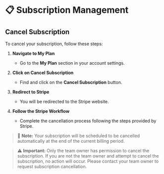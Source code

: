 # 📋 Subscription Management

## Cancel Subscription

To cancel your subscription, follow these steps:

1. **Navigate to My Plan**
   - Go to the **My Plan** section in your account settings.

2. **Click on Cancel Subscription**
   - Find and click on the **Cancel Subscription** button.

3. **Redirect to Stripe**
   - You will be redirected to the Stripe website.

4. **Follow the Stripe Workflow**
   - Complete the cancellation process following the steps provided by Stripe.

> 🌟 **Note:** Your subscription will be scheduled to be cancelled automatically at the end of the current billing period.

> ⚠️ **Important:** Only the team owner has permission to cancel the subscription. If you are not the team owner and attempt to cancel the subscription, no action will occur. Please contact your team owner to request subscription cancellation.